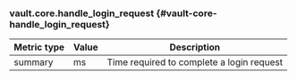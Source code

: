 ### vault.core.handle_login_request {#vault-core-handle_login_request}

Metric type | Value | Description
----------- | ----- | -----------
summary     | ms    | Time required to complete a login request
